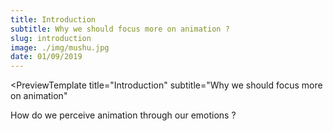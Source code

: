 ```yaml
---
title: Introduction
subtitle: Why we should focus more on animation ?
slug: introduction
image: ./img/mushu.jpg
date: 01/09/2019
---
```


<PreviewTemplate
  title="Introduction"
  subtitle="Why we should focus more on animation"
>
  How do we perceive animation through our emotions ? 
</PreviewTemplate>
